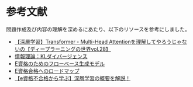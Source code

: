# 参考文献

問題作成及び内容の理解を深めるにあたり、以下のリソースを参考にしました。

- [【深層学習】Transformer - Multi-Head Attentionを理解してやろうじゃないの【ディープラーニングの世界vol.28】](https://www.youtube.com/watch?v=50XvMaWhiTY)
- [情報理論：KLダイバージェンス](https://note.com/kikaben/n/n1b8b8fa1a0e6)
- [E資格のためのフローベース生成モデル](https://engineernoi.hatenablog.com/entry/2024/05/12/233601)
- [E資格合格へのロードマップ](https://ai4mdx.com/index.html)
- [【e資格不合格から学ぶ】深層学習の概要を解説！](https://accum33.com/%e3%80%90e%e8%b3%87%e6%a0%bc%e4%b8%8d%e5%90%88%e6%a0%bc%e3%81%8b%e3%82%89%e5%ad%a6%e3%81%b6%e3%80%91%e6%b7%b1%e5%b1%a4%e5%ad%a6%e7%bf%92%e3%81%ae%e6%a6%82%e8%a6%81%e3%82%92%e8%a7%a3%e8%aa%ac%ef%bc%81/3490/)